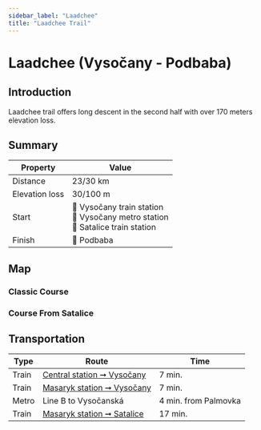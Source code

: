 ```yaml
---
sidebar_label: "Laadchee"
title: "Laadchee Trail"
---
```


# Laadchee (Vysočany - Podbaba)

## Introduction

Laadchee trail offers long descent in the second half with over 170 meters elevation loss.

## Summary

| Property | Value |
| --- | --- |
| Distance | 23/30 km |
| Elevation loss | 30/100 m |
| Start | 📍 Vysočany train station <br /> 📍 Vysočany metro station <br /> 📍 Satalice train station |
| Finish | 📍 Podbaba |

## Map

### Classic Course

<MapyCzEmbeddedPath id="gatosakemu"></MapyCzEmbeddedPath>

### Course From Satalice

<MapyCzEmbeddedPath id="gedogujobu"></MapyCzEmbeddedPath>

## Transportation

| Type | Route | Time |
| --- | --- | --- |
| Train | [Central station ➞ Vysočany](https://idos.idnes.cz/vlakyautobusymhdvse/spojeni/vysledky/?f=Praha%20hl.n.&fc=100003&t=Praha-Vyso%C4%8Dany&tc=100003&direct=true&af=true&trt=150,151,152,153&fcs=3 "See timetable" ) | 7 min. |
| Train | [Masaryk station ➞ Vysočany](https://idos.idnes.cz/vlakyautobusymhdvse/spojeni/vysledky/?f=Praha%20Masarykovo%20n.&fc=100003&t=Praha-Vyso%C4%8Dany&tc=100003&direct=true&af=true&trt=150,151,152,153&fcs=3 "See timetable" ) | 7 min. |
| Metro | Line B to Vysočanská | 4 min. from Palmovka |
| Train | [Masaryk station ➞ Satalice](https://idos.idnes.cz/vlakyautobusymhdvse/spojeni/vysledky/?f=Praha%20Masarykovo%20n.&fc=100003&t=Praha-Satalice&tc=100003&direct=true&af=true&trt=150,151,152,153&fcs=3 "See timetable" ) | 17 min. |
